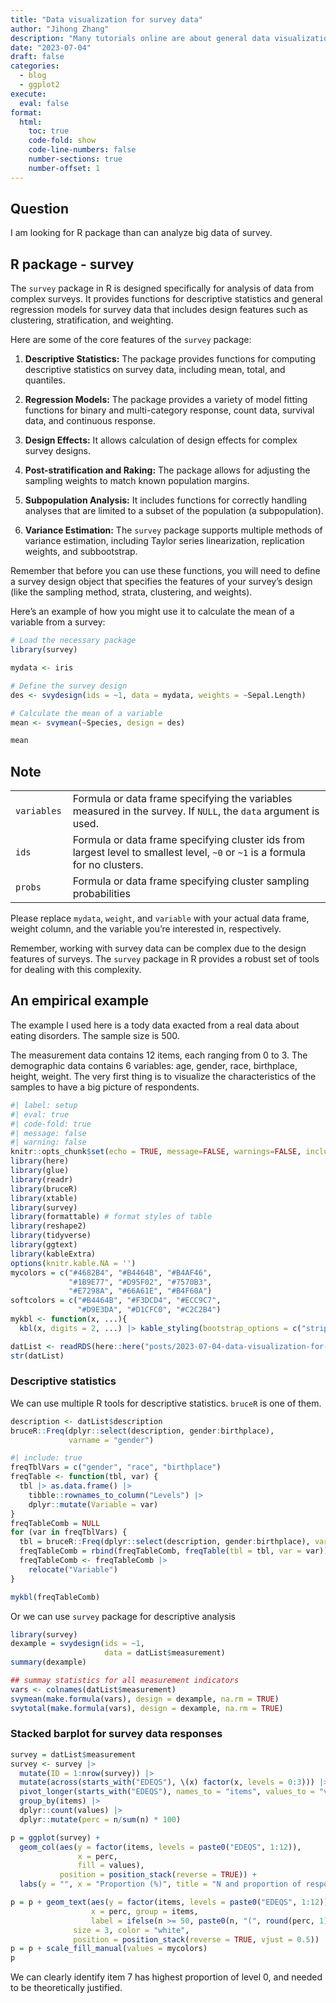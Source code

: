 ```yaml
---
title: "Data visualization for survey data"
author: "Jihong Zhang"
description: "Many tutorials online are about general data visualization. This post aims to showcase some tricks for survey data"
date: "2023-07-04"
draft: false
categories: 
  - blog
  - ggplot2
execute: 
  eval: false
format:
  html:
    toc: true
    code-fold: show
    code-line-numbers: false
    number-sections: true
    number-offset: 1
---
```


## Question

I am looking for R package than can analyze big data of survey.

## R package - survey

The `survey` package in R is designed specifically for analysis of data from complex surveys. It provides functions for descriptive statistics and general regression models for survey data that includes design features such as clustering, stratification, and weighting.

Here are some of the core features of the `survey` package:

1.  **Descriptive Statistics:** The package provides functions for computing descriptive statistics on survey data, including mean, total, and quantiles.

2.  **Regression Models:** The package provides a variety of model fitting functions for binary and multi-category response, count data, survival data, and continuous response.

3.  **Design Effects:** It allows calculation of design effects for complex survey designs.

4.  **Post-stratification and Raking:** The package allows for adjusting the sampling weights to match known population margins.

5.  **Subpopulation Analysis:** It includes functions for correctly handling analyses that are limited to a subset of the population (a subpopulation).

6.  **Variance Estimation:** The `survey` package supports multiple methods of variance estimation, including Taylor series linearization, replication weights, and subbootstrap.

Remember that before you can use these functions, you will need to define a survey design object that specifies the features of your survey's design (like the sampling method, strata, clustering, and weights).

Here's an example of how you might use it to calculate the mean of a variable from a survey:

```r
# Load the necessary package
library(survey)

mydata <- iris

# Define the survey design
des <- svydesign(ids = ~1, data = mydata, weights = ~Sepal.Length)

# Calculate the mean of a variable
mean <- svymean(~Species, design = des)

mean
```

::: callout-note
## Note

|             |                                                                                                                               |
|-------------|-----------------------------------------------------------|
| `variables` | Formula or data frame specifying the variables measured in the survey. If `NULL`, the `data` argument is used.                |
| `ids`       | Formula or data frame specifying cluster ids from largest level to smallest level, `~0` or `~1` is a formula for no clusters. |
| `probs`     | Formula or data frame specifying cluster sampling probabilities                                                               |
:::

Please replace `mydata`, `weight`, and `variable` with your actual data frame, weight column, and the variable you're interested in, respectively.

Remember, working with survey data can be complex due to the design features of surveys. The `survey` package in R provides a robust set of tools for dealing with this complexity.

## An empirical example

The example I used here is a tody data exacted from a real data about eating disorders. The sample size is 500.

The measurement data contains 12 items, each ranging from 0 to 3. The demographic data contains 6 variables: age, gender, race, birthplace, height, weight. The very first thing is to visualize the characteristics of the samples to have a big picture of respondents.

```r
#| label: setup
#| eval: true
#| code-fold: true
#| message: false
#| warning: false
knitr::opts_chunk$set(echo = TRUE, message=FALSE, warnings=FALSE, include = TRUE)
library(here)
library(glue)
library(readr)
library(bruceR)
library(xtable)
library(survey)
library(formattable) # format styles of table 
library(reshape2)
library(tidyverse)
library(ggtext) 
library(kableExtra)
options(knitr.kable.NA = '')
mycolors = c("#4682B4", "#B4464B", "#B4AF46", 
             "#1B9E77", "#D95F02", "#7570B3",
             "#E7298A", "#66A61E", "#B4F60A")
softcolors = c("#B4464B", "#F3DCD4", "#ECC9C7", 
               "#D9E3DA", "#D1CFC0", "#C2C2B4")
mykbl <- function(x, ...){
  kbl(x, digits = 2, ...) |> kable_styling(bootstrap_options = c("striped", "condensed")) }

```

```r
datList <- readRDS(here::here("posts/2023-07-04-data-visualization-for-survey-data/Example_Data.RDS"))
str(datList)
```

### Descriptive statistics

We can use multiple R tools for descriptive statistics. `bruceR` is one of them.

```r
description <- datList$description
bruceR::Freq(dplyr::select(description, gender:birthplace), 
             varname = "gender")
```

```r
#| include: true
freqTblVars = c("gender", "race", "birthplace")
freqTable <- function(tbl, var) {
  tbl |> as.data.frame() |> 
    tibble::rownames_to_column("Levels") |> 
    dplyr::mutate(Variable = var)
}
freqTableComb = NULL
for (var in freqTblVars) {
  tbl = bruceR::Freq(dplyr::select(description, gender:birthplace), varname = var)
  freqTableComb = rbind(freqTableComb, freqTable(tbl = tbl, var = var))
  freqTableComb <- freqTableComb |> 
    relocate("Variable")
}
```

```r
mykbl(freqTableComb)
```

Or we can use `survey` package for descriptive analysis

```r
library(survey)
dexample = svydesign(ids = ~1,
                     data = datList$measurement)
summary(dexample)

## summay statistics for all measurement indicators
vars <- colnames(datList$measurement)
svymean(make.formula(vars), design = dexample, na.rm = TRUE)
svytotal(make.formula(vars), design = dexample, na.rm = TRUE)
```

### Stacked barplot for survey data responses

```r
survey = datList$measurement
survey <- survey |> 
  mutate(ID = 1:nrow(survey)) |> 
  mutate(across(starts_with("EDEQS"), \(x) factor(x, levels = 0:3))) |> 
  pivot_longer(starts_with("EDEQS"), names_to = "items", values_to = "values") |> 
  group_by(items) |> 
  dplyr::count(values) |> 
  dplyr::mutate(perc = n/sum(n) * 100)

p = ggplot(survey) +
  geom_col(aes(y = factor(items, levels = paste0("EDEQS", 1:12)),
               x = perc,
               fill = values), 
           position = position_stack(reverse = TRUE)) +
  labs(y = "", x = "Proportion (%)", title = "N and proportion of responses for items")

p = p + geom_text(aes(y = factor(items, levels = paste0("EDEQS", 1:12)),
                  x = perc, group = items,
                  label = ifelse(n >= 50, paste0(n, "(", round(perc, 1), "%)"), "")), 
              size = 3, color = "white",
              position = position_stack(reverse = TRUE, vjust = 0.5))
p = p + scale_fill_manual(values = mycolors)
p
```

We can clearly identify item 7 has highest proportion of level 0, and needed to be theoretically justified.

